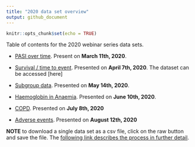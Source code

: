 ```yaml
---
title: "2020 data set overview"
output: github_document
---
```


```r
knitr::opts_chunk$set(echo = TRUE)
```

Table of contents for the 2020 webinar series data sets. 

* [PASI over time](https://github.com/VIS-SIG/Wonderful-Wednesdays/tree/master/data/2020/2020-03-11). Present on **March 11th, 2020**. 


* [Survival / time to event](https://github.com/VIS-SIG/Wonderful-Wednesdays/tree/master/data/2020/2020-04-08). Presented on **April 7th, 2020**. The dataset can be accessed [here]

* [Subgroup data](https://github.com/VIS-SIG/Wonderful-Wednesdays/tree/master/data/2020/2020-05-13). Presented on **May 14th, 2020**. 

* [Haemoglobin in Anaemia](https://github.com/VIS-SIG/Wonderful-Wednesdays/tree/master/data/2020/2020-06-10). Presented on **June 10th, 2020**. 


* [COPD](https://github.com/VIS-SIG/Wonderful-Wednesdays/tree/master/data/2020/2020-07-08). Presented on **July 8th, 2020**

* [Adverse events](https://github.com/VIS-SIG/Wonderful-Wednesdays/tree/master/data/2020/2020-08-12). Presented on **August 12th, 2020**


**NOTE** to download a single data set as a csv file, click on the raw button and save the file. The [following link describes the process in further detail](https://stackoverflow.com/questions/4604663/download-single-files-from-github).  